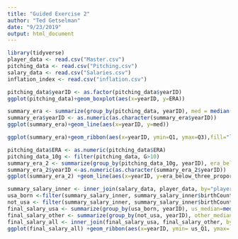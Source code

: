 ```yaml
---
title: "Guided Exercise 2"
author: "Ted Getselman"
date: "9/23/2019"
output: html_document
---
```



```r
library(tidyverse)
player_data <- read.csv("Master.csv")
pitching_data <- read.csv("Pitching.csv")
salary_data <- read.csv("Salaries.csv")
inflation_index <- read.csv("inflation.csv")
```

```r
pitching_data$yearID <- as.factor(pitching_data$yearID)
ggplot(pitching_data)+geom_boxplot(aes(x=yearID, y=ERA))

summary_era <- summarize(group_by(pitching_data, yearID), med = median(ERA, na.rm = T), Q1= quantile(ERA, .25, na.rm = T), Q3 = quantile(ERA, .75, na.rm = T))
summary_era$yearID <- as.numeric(as.character(summary_era$yearID))
ggplot(summary_era)+geom_line(aes(x=yearID, y=med))
```
```r
ggplot(summary_era)+geom_ribbon(aes(x=yearID, ymin=Q1, ymax=Q3),fill="lightgreen")+geom_line(aes(x=yearID, y=med), color="darkblue")
```

```r
pitching_data$ERA <- as.numeric(pitching_data$ERA)
pitching_data_10g <- filter(pitching_data, G>10)
summary_era_2 <- summarize(group_by(pitching_data_10g, yearID), era_below_three_proportion=mean(ERA<=3), era_over_six_proportion=mean(ERA>=6))
summary_era_2$yearID <-as.numeric(as.character(summary_era_2$yearID))
ggplot(summary_era_2) +geom_line(aes(x=yearID, y=era_below_three_proportion, color="3 or under")) +geom_line(aes(x=yearID, y=era_over_six_proportion, color="6 or over")) + scale_color_manual(values = c("3 or under"="darkblue", "6 or over"="red"), name= "ERA")+ xlab("Year") + ylab("Proportion") + ggtitle("Proportion of pitchers (pitching at least 10 games)\nWith Low and High ERAs by Year") +theme_classic()
```

```r
summary_salary_inner <- inner_join(salary_data, player_data, by="playerID")
usa_born <-filter(summary_salary_inner, summary_salary_inner$birthCountry == "USA")
not_usa <- filter(summary_salary_inner, summary_salary_inner$birthCountry != "USA")
final_salary_usa <- summarize(group_by(usa_born, yearID), us_median=median(salary, na.rm = T), us_Q1 = quantile(salary, .25, na.rm = T), us_Q3 = quantile(salary, .75, na.rm = T))
final_salary_other <- summarize(group_by(not_usa, yearID), other_median=median(salary, na.rm = T), other_Q1 = quantile(salary, .25, na.rm = T), other_Q3 = quantile(salary, .75, na.rm = T))
final_salary_all <- inner_join(final_salary_usa, final_salary_other, by="yearID")
ggplot(final_salary_all) +geom_ribbon(aes(x=yearID, ymin= us_Q1, ymax= us_Q3, fill = "Born in USA"), alpha=0.4) +geom_ribbon(aes(x=yearID, ymin= other_Q1, ymax= other_Q3, fill = "Born outside USA"), alpha=0.4) + geom_line(aes(x=yearID, y=us_median, color = "Born in USA"), size = 1) + geom_line(aes(x=yearID, y= other_median, color = "Born outside USA"), size =1)+scale_y_continuous(labels = scales::dollar) + ylab("Annual Salary\n(Adjusted for Inflation)") +xlab("Year") +ggtitle("Salaries of Middle 50% of Earners in Major League Baseball") + labs(fill = "Middle 50% of Earners", colour= "Median Salary")
```